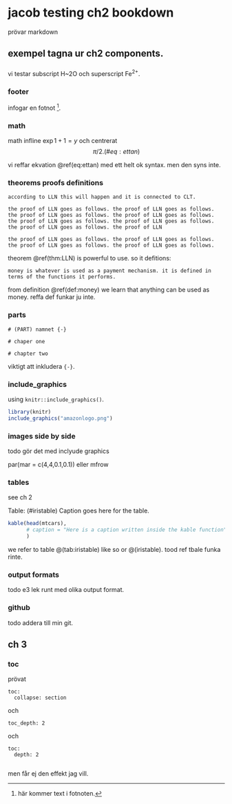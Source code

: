 # jacob testing ch2 bookdown

prövar markdown

## exempel tagna ur ch2 components. 

### 

vi testar subscript H~2O och superscript Fe^2+^.

### footer 

infogar en fotnot [^fot1].

### math 

[^fot1]: här kommer text i fotnoten. 

math infline $\exp{1+1} = y$ och centrerat 
$$
\begin{equation}
  \pi / 2.
  (\#eq:ettan)
\end{equation}
$$

vi reffar ekvation \@ref(eq:ettan) med ett helt ok syntax. men den syns inte. 

### theorems proofs definitions 

```{theorem, label="LLN", name="law of large numbers"}
according to LLN this will happen and it is connected to CLT.
```


```{proof}
the proof of LLN goes as follows. the proof of LLN goes as follows. the proof of LLN goes as follows. the proof of LLN goes as follows. the proof of LLN goes as follows. the proof of LLN goes as follows. the proof of LLN goes as follows. the proof of LLN 

the proof of LLN goes as follows. the proof of LLN goes as follows. the proof of LLN goes as follows. the proof of LLN goes as follows. 
```

theorem \@ref(thm:LLN) is powerful to use. so it defitions:

```{definition, money}
money is whatever is used as a payment mechanism. it is defined in terms of the functions it performs. 
```

from definition \@ref(def:money) we learn that anything can be used as money. reffa def funkar ju inte. 

### parts 

```
# (PART) namnet {-}

# chaper one 

# chapter two
```

viktigt att inkludera `{-}`.

### include_graphics 

using `knitr::include_graphics()`.

```{r, logo, echo=FALSE}
library(knitr)
include_graphics("amazonlogo.png")
```

### images side by side 

todo gör det med inclyude graphics 

par(mar = c(4,4,0.1,0.1))
eller mfrow

### tables 

see ch 2 

Table: (\#iristable) Caption goes here for the table.

```{r, label="iris", echo=FALSE}
kable(head(mtcars), 
      # caption = "Here is a caption written inside the kable function"
      )
```

we refer to table \@(tab:iristable) like so or \@(iristable). tood ref tbale funka rinte. 

### output formats 

todo e3 lek runt med olika output format.


### github 

todo addera till min git.

## ch 3 

### toc 

prövat 

    toc:
      collapse: section

och 

    toc_depth: 2

och 

    toc:
      depth: 2
      
men får ej den effekt jag vill. 
